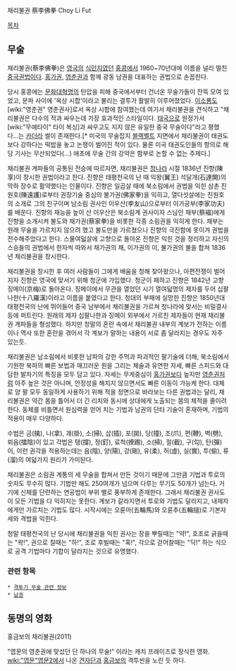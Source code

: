 채리불권
蔡李佛拳
Choy Li Fut

[[목차]]

== 무술 == 
채리불권(蔡李佛拳)은 [[영국]]의 [[식민지]]였던 [[홍콩]]에서 1960~70년대에 이름을 널리 떨친 [[중국권법]]이다. [[홍가권]], [[영춘권]]과 함께 광동 남권을 대표하는 권법으로 손꼽힌다.

당시 홍콩에는 [[문화대혁명]]의 탄압을 피해 중국에서부터 건너온 무술가들이 잔뜩 모여 있었고, 문파 사이에 '옥상 시합'이라고 불리는 결투가 활발히 이루어졌었다. [[이소룡]]도 [wiki:"영춘권" 영춘권사]로서 옥상 시합에 참여했는데 여기서 채리불권을 견식하고 "채리불권은 다수의 적과 싸우는데 가장 효과적인 스타일이다. [[태국]]으로 원정가서 [wiki:"무에타이" 타이 복싱]과 싸우고도 지지 않은 유일한 중국 무술이다"라고 평했다...는 [[카더라]] 썰이 존재한다.[* 미국의 무술잡지 [[블랙벨트]] 지면에서 채리불권이 태권도보다 강하다는 떡밥을 놓고 논쟁이 벌어진 적이 있다. 물론 미국 태권도인들의 항의로 해당 기사는 무산되었다(...) 애초에 무술 간의 강약은 함부로 논할 수 없는 주제다.]

채리불권 계파들의 공통된 전승에 따르자면, 채리불권은 [[청]]나라 시절 1836년 진향(陳享)이 창시한 권법이라고 한다. 진향은 태평천국의 난 때 익왕(翼王) 석달개(石達開)의 막하 장수로 활약했다는 인물이다. 진향은 일곱살 때에 북소림에서 권법을 익힌 삼촌 진원호(陳遠護)로부터 권장기술 중심의 불가권(佛家拳)을 익히고, 열다섯살에는 진원호의 소개로 그의 친구이며 남소림 권사인 이우산(李友山)으로부터 이가공부(李家功夫)를 배운다. 진향의 재능을 높이 산 이우산은 북소림계 권사이자 스님인 채부(蔡褔)에게 진향을 소개시켜 불도와 채가권(蔡家拳)을 비롯한 각종 소림권을 익히게 한다. 채부는 원래 무술을 가르치지 않으려 했고 불도만을 가르쳤으나 진향의 극진함에 못이겨 권법을 전수해주었다고 한다. 스물여덟살에 고향으로 돌아온 진향은 익힌 것을 정리하고 자신의 스승들의 권법에서 한자씩 따와서 채가권의 채, 이가권의 이, 불가권의 불을 합쳐 1836년 채리불권을 창시한다.

채리불권을 창시한 후 여러 사람들이 그에게 배움을 청해 찾아왔으나, 아편전쟁이 벌어지자 진향은 영국에 맞서기 위해 청군에 가입했다. 청군이 패하고 진향은 1842년 고향 징메이(京梅)로 돌아온다. 징메이에서 무관을 열었던 시기 열여덟명의 제자를 두어 십팔나한(十八羅漢)이라고 이름을 붙였다고 한다. 청대의 부패에 실망한 진향은 1850년대 태평천국의 난에 뛰어들어 중국 남부에서 채리불권을 가르쳐 청나라에 맞서는 비밀결사 등에 퍼트린다. 원래의 제자 십팔나한과 징메이 외부에서 가르친 제자들이 현재 채리불권 계파들을 형성했다. 하지만 청말의 혼란 속에서 채리불권 내부의 계보가 전하는 이름이나 역사 또한 혼란을 겪어서 각 계보가 말하는 내용이 서로 좀 달라지는 경우도 자주 있는듯.

채리불권은 남소림에서 비롯한 남파의 강한 주먹과 파괴적인 팔기술에 더해, 북소림에서 기원한 북파의 빠른 보법과 매끄러운 원을 그리는 체술과 유연한 자세, 빠른 스피드와 대담한 발차기의 특징을 모두 담고 있다. 자세는 무게중심이 [[홍가권]]보다 높지만 [[영춘권]]처럼 아주 높은 것은 아니며, 안정성을 해치지 않으면서도 빠른 이동이 가능케 한다. 대체로 양 팔 모두 동일하게 사용하기 위해 적을 정면으로 바라보는 다른 권법과는 달리, 채리불권은 약간 몸을 틀어서 더 긴 리치와 동시에 상대에게 노출되는 몸의 체적을 줄이려 한다. 동체를 비틀면서 원심력을 얻어 치는 기법과 남권의 단타 기술이 혼재하며, 기법의 적용이 매우 다양하다.

수법은 금(擒), 나(拿), 괘(掛), 소(掃), 삽(插), 포(拋), 당(撞), 조(爪), 편(鞭), 벽(劈), 뢰음(擂陰)이 있고
각법은 탱(撐), 정(釘), 료척(撩踢), 소(掃), 절(截), 구(勾), 탄(彈)이,
이런 권각을 적용하는데는 음(陰), 양(陽), 강(剛), 유(柔), 허(虛), 실(實), 투(偷), 류(溜)의 여덟가지 원리가 가미된다.

채리불권은 소림권 계통의 세 무술을 합쳐서 만든 것이기 때문에 그만큼 기법과 투로의 숫자도 무수히 많다. 기법만 해도 250여개가 넘으며 다루는 무기도 50개가 넘는다. 거기에 신체를 단련하는 연공법이 부위 별로 풍부하게 존재한다. 그래서 채리불권 권사도 이 모든 기법을 다 익히지는 못한다. 계보가 갈라지면서 투로와 기법도 달라지고, 내제자에게만 가르치는 기법도 많다. 시작시에는 오륜마(五輪馬)와 오륜추(五輪搥)로 기본자세와 격법을 익힌다.

청말 태평천국의 난 당시에 채리불권을 익힌 권사는 장을 뿌릴때는 "약!", 호조로 긁을때는 "왁!", 권으로 칠때는 "하!", 조로 후빌때는 "혹!", 각으로 걷어찰때는 "딕!" 하는 식으로 공격 기법마다 기합이 달라지는 것으로 유명했다.

=== 관련 항목 ===
 * [[격투기 무술 관련 정보]]
 * [[남권]]
== 동명의 영화 ==
홍금보의 채리불권(2011)

"엽문의 영춘권에 맞섰던 단 하나의 무술!" 이라는 캐치 프레이즈로 장식한 영화. [[wiki:"엽문"엽문2]]에서 나온 [[견자단]]과 [[홍금보]]의 격투씬을 노린 듯 하다.
